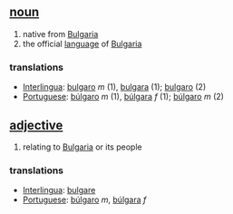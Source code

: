 == [[noun]] ==
# native from [[Bulgaria]]
# the official [[language]] of [[Bulgaria]]

=== translations ===
*[[Interlingua]]: [[bulgaro]] ''m'' (1), [[bulgara]] (1); [[bulgaro]] (2)
*[[Portuguese]]: [[búlgaro]] ''m'' (1), [[búlgara]] ''f'' (1); [[búlgaro]] ''m'' (2)

== [[adjective]] ==
# relating to [[Bulgaria]] or its people

=== translations ===
*[[Interlingua]]: [[bulgare]]
*[[Portuguese]]: [[búlgaro]] ''m'', [[búlgara]] ''f''
